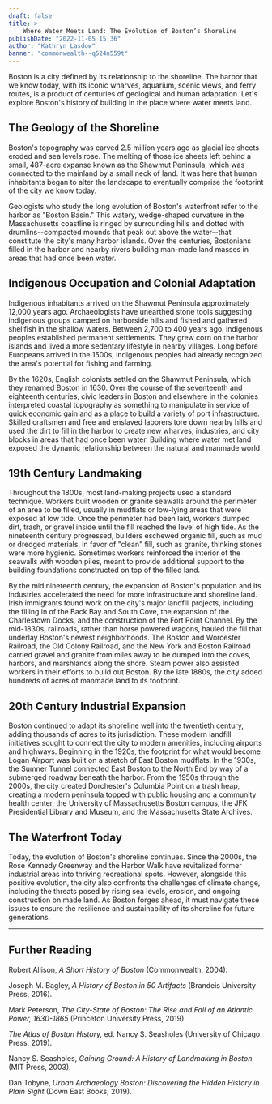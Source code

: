 ```yaml
---
draft: false
title: >
    Where Water Meets Land: The Evolution of Boston’s Shoreline
publishDate: "2022-11-05 15:36"
author: "Kathryn Lasdow"
banner: "commonwealth--q524n559t"
---
```




Boston is a city defined by its relationship to the shoreline. The
harbor that we know today, with its iconic wharves, aquarium, scenic
views, and ferry routes, is a product of centuries of geological and
human adaptation. Let's explore Boston's history of building in the
place where water meets land. 

<ItemCard identifier="commonwealth--q524n559t" />

## The Geology of the Shoreline 

Boston's topography was carved 2.5 million
years ago as glacial ice sheets eroded and sea levels rose. The melting
of those ice sheets left behind a small, 487-acre expanse known as the
Shawmut Peninsula, which was connected to the mainland by a small neck
of land. It was here that human inhabitants began to alter the landscape
to eventually comprise the footprint of the city we know today. 

<ItemCard identifier="commonwealth--3f463g094" />

Geologists who study the long evolution of Boston's waterfront refer to
the harbor as "Boston Basin." This watery, wedge-shaped curvature in the
Massachusetts coastline is ringed by surrounding hills and dotted with
drumlins\--compacted mounds that peak out above the water\--that
constitute the city's many harbor islands. Over the centuries,
Bostonians filled in the harbor and nearby rivers building man-made land
masses in areas that had once been water. 

## Indigenous Occupation and Colonial Adaptation

Indigenous inhabitants arrived on the Shawmut Peninsula approximately
12,000 years ago. Archaeologists have unearthed stone tools suggesting
indigenous groups camped on harborside hills and fished and gathered
shellfish in the shallow waters. Between 2,700 to 400 years ago,
indigenous peoples established permanent settlements. They grew corn on
the harbor islands and lived a more sedentary lifestyle in nearby
villages. Long before Europeans arrived in the 1500s, indigenous peoples
had already recognized the area's potential for fishing and farming. 

By the 1620s, English colonists settled on the Shawmut Peninsula, which
they renamed Boston in 1630. Over the course of the seventeenth and
eighteenth centuries, civic leaders in Boston and elsewhere in the
colonies interpreted coastal topography as something to manipulate in
service of quick economic gain and as a place to build a variety of port
infrastructure. Skilled craftsmen and free and enslaved laborers tore
down nearby hills and used the dirt to fill in the harbor to create new
wharves, industries, and city blocks in areas that had once been water.
Building where water met land exposed the dynamic relationship between
the natural and manmade world.

## 19th Century Landmaking 

Throughout the 1800s, most land-making projects used a standard
technique. Workers built wooden or granite seawalls around the perimeter
of an area to be filled, usually in mudflats or low-lying areas that
were exposed at low tide. Once the perimeter had been laid, workers
dumped dirt, trash, or gravel inside until the fill reached the level of
high tide. As the nineteenth century progressed, builders eschewed
organic fill, such as mud or dredged materials, in favor of "clean"
fill, such as granite, thinking stones were more hygienic. Sometimes
workers reinforced the interior of the seawalls with wooden piles, meant
to provide additional support to the building foundations constructed on
top of the filled land. 

<ItemCard identifier="commonwealth--cn69mt66q" />

By the mid nineteenth century, the expansion of Boston's population and
its industries accelerated the need for more infrastructure and
shoreline land. Irish immigrants found work on the city's major landfill
projects, including the filling in of the Back Bay and South Cove, the
expansion of the Charlestown Docks, and the construction of the Fort
Point Channel. By the mid-1830s, railroads, rather than horse powered
wagons, hauled the fill that underlay Boston's newest neighborhoods. The
Boston and Worcester Railroad, the Old Colony Railroad, and the New York
and Boston Railroad carried gravel and granite from miles away to be
dumped into the coves, harbors, and marshlands along the shore. Steam
power also assisted workers in their efforts to build out Boston. By the
late 1880s, the city added hundreds of acres of manmade land to its
footprint. 

## 20th Century Industrial Expansion 

<ItemCard identifier="commonwealth--8p58pc98c" />

Boston continued to adapt its shoreline well into the twentieth century,
adding thousands of acres to its jurisdiction. These modern landfill
initiatives sought to connect the city to modern amenities, including
airports and highways. Beginning in the 1920s, the footprint for what
would become Logan Airport was built on a stretch of East Boston
mudflats. In the 1930s, the Sumner Tunnel connected East Boston to the
North End by way of a submerged roadway beneath the harbor. From the
1950s through the 2000s, the city created Dorchester's Columbia Point on
a trash heap, creating a modern peninsula topped with public housing and
a community health center, the University of Massachusetts Boston
campus, the JFK Presidential Library and Museum, and the Massachusetts
State Archives.

## The Waterfront Today 

Today, the evolution of Boston's shoreline continues. Since the 2000s,
the Rose Kennedy Greenway and the Harbor Walk have revitalized former
industrial areas into thriving recreational spots. However, alongside
this positive evolution, the city also confronts the challenges of
climate change, including the threats posed by rising sea levels,
erosion, and ongoing construction on made land. As Boston forges ahead,
it must navigate these issues to ensure the resilience and
sustainability of its shoreline for future generations. 

---

## Further Reading 

Robert Allison, *A Short History of Boston* (Commonwealth, 2004). 

Joseph M. Bagley, *A History of Boston in 50 Artifacts* (Brandeis
University Press, 2016).

Mark Peterson, *The City-State of Boston: The Rise and Fall of an
Atlantic Power, 1630-1865* (Princeton University Press, 2019). 

*The Atlas of Boston History,* ed. Nancy S. Seasholes (University of
Chicago Press, 2019). 

Nancy S. Seasholes, *Gaining Ground: A History of Landmaking in Boston*
(MIT Press, 2003). 

Dan Tobyne, *Urban Archaeology Boston: Discovering the Hidden History in
Plain Sight* (Down East Books, 2019).

